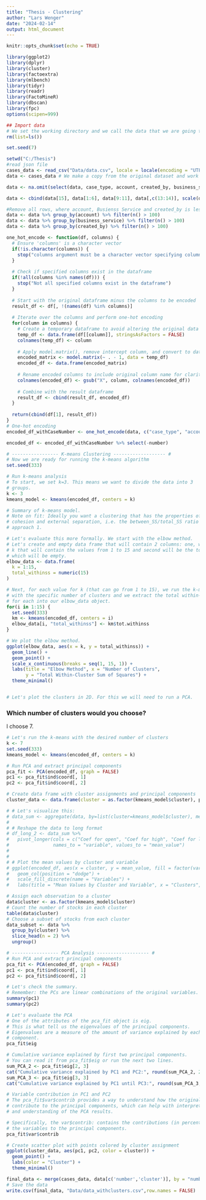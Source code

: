 ```yaml
---
title: "Thesis - Clustering"
author: "Lars Wenger"
date: "2024-02-14"
output: html_document
---
```


```r
knitr::opts_chunk$set(echo = TRUE)
```
```r
library(ggplot2)
library(dplyr)
library(cluster)
library(factoextra)
library(mlbench)
library(tidyr)
library(readr)
library(FactoMineR)
library(dbscan)
library(fpc)
options(scipen=999)

```
```r
## Import data
# We set the working directory and we call the data that we are going to use. Please import the csv file.
rm(list=ls())

set.seed(7)

setwd("C:/Thesis")
#read json file
cases_data <- read_csv("Data/data.csv", locale = locale(encoding = "UTF-8"))
data <- cases_data # We make a copy from the original dataset and work on the copy

```
```r
data <- na.omit(select(data, case_type, account, created_by, business_service, assignment_group, auto_close, time_worked, reassignment_count, impact, priority, urgency, openedToClosed, created_by_cleaned, sla_has_breached, number))
```

```r
data <- cbind(data[15], data[1:6], data[9:11], data[,c(13:14)], scale(data[,c(7,8,12)]))
```

```r
#Remove all rows, where account, Busienss Service and created_by is less than 100 time in the dataset
data <- data %>% group_by(account) %>% filter(n() > 100)
data <- data %>% group_by(business_service) %>% filter(n() > 100)
data <- data %>% group_by(created_by) %>% filter(n() > 100)
```


```r
one_hot_encode <- function(df, columns) {
  # Ensure 'columns' is a character vector
  if(!is.character(columns)) {
    stop("columns argument must be a character vector specifying column names to encode")
  }
  
  # Check if specified columns exist in the dataframe
  if(!all(columns %in% names(df))) {
    stop("Not all specified columns exist in the dataframe")
  }
  
  # Start with the original dataframe minus the columns to be encoded
  result_df <- df[, !(names(df) %in% columns)]
  
  # Iterate over the columns and perform one-hot encoding
  for(column in columns) {
    # Create a temporary dataframe to avoid altering the original data
    temp_df <- data.frame(df[[column]], stringsAsFactors = FALSE)
    colnames(temp_df) <- column
    
    # Apply model.matrix(), remove intercept column, and convert to dataframe
    encoded_matrix <- model.matrix(~ . - 1, data = temp_df)
    encoded_df <- data.frame(encoded_matrix)
    
    # Rename encoded columns to include original column name for clarity
    colnames(encoded_df) <- gsub("X", column, colnames(encoded_df))
    
    # Combine with the result dataframe
    result_df <- cbind(result_df, encoded_df)
  }
  
  return(cbind(df[1], result_df))
}
# One-hot encoding
encoded_df_withCaseNumber <- one_hot_encode(data, c("case_type", "account", "created_by", "business_service", "assignment_group", "auto_close", "impact", "priority", "urgency", "created_by_cleaned", "sla_has_breached"))

encoded_df <- encoded_df_withCaseNumber %>% select(-number)
```

```r
# ----------------- K-means Clustering ------------------- #
# Now we are ready for running the k-means algorithm
set.seed(333) 

# Run k-means analysis
# To start, we set k=3. This means we want to divide the data into 3 
# groups.
k <- 3
kmeans_model <- kmeans(encoded_df, centers = k)

# Summary of k-means model.
# Note on fit: Ideally you want a clustering that has the properties of internal 
# cohesion and external separation, i.e. the between_SS/total_SS ratio should 
# approach 1.

# Let's evaluate this more formally. We start with the elbow method.
# Let's create and empty data frame that will contain 2 columns: one, will be 
# k that will contain the values from 1 to 15 and second will be the total_withinss 
# which will be empty. 
elbow_data <- data.frame(
  k = 1:15,
  total_withinss = numeric(15)
)

# Next, for each value for k (that can go from 1 to 15), we run the k-means algorithm
# with the specific number of clusters and we extract the total within-cluster sum of squares 
# for each into our elbow_data object.
for(i in 1:15) {
  set.seed(333)
  km <- kmeans(encoded_df, centers = i)
  elbow_data[i, "total_withinss"] <- km$tot.withinss
}

# We plot the elbow method.
ggplot(elbow_data, aes(x = k, y = total_withinss)) + 
  geom_line() + 
  geom_point() + 
  scale_x_continuous(breaks = seq(1, 15, 1)) +
  labs(title = "Elbow Method", x = "Number of Clusters", 
       y = "Total Within-Cluster Sum of Squares") +
  theme_minimal()


# Let's plot the clusters in 2D. For this we will need to run a PCA.
```
### Which number of clusters would you choose?

I choose 7. 

```r
# Let's run the k-means with the desired number of clusters 
k <- 7
set.seed(333)
kmeans_model <- kmeans(encoded_df, centers = k)

# Run PCA and extract principal components
pca_fit <- PCA(encoded_df, graph = FALSE)
pc1 <- pca_fit$ind$coord[, 1]
pc2 <- pca_fit$ind$coord[, 2]

# Create data frame with cluster assignments and principal components
cluster_data <- data.frame(cluster = as.factor(kmeans_model$cluster), pc1, pc2)

# # Let's visualize this: 
# data_sum <- aggregate(data, by=list(cluster=kmeans_model$cluster), mean)
# 
# # Reshape the data to long format
# df_long_2 <- data_sum %>%
#   pivot_longer(cols = c("Coef for open", "Coef for high", "Coef for low", "Coef for volume", "Coef for change within day", "Coef for change from prev day"), 
#                names_to = "variable", values_to = "mean_value")
# 
# 
# # Plot the mean values by cluster and variable
# ggplot(encoded_df, aes(x = cluster, y = mean_value, fill = factor(variable))) +
#   geom_col(position = "dodge") +
#   scale_fill_discrete(name = "Variables") +
#   labs(title = "Mean Values by Cluster and Variable", x = "Clusters", y = "Mean Value")

# Assign each observation to a cluster 
data$cluster <- as.factor(kmeans_model$cluster) 
# Count the number of stocks in each cluster 
table(data$cluster) 
# Choose a subset of stocks from each cluster 
data_subset <- data %>% 
  group_by(cluster) %>%
  slice_head(n = 2) %>% 
  ungroup()

```

```r
# ----------------- PCA Analysis ------------------- #
# Run PCA and extract principal components
pca_fit <- PCA(encoded_df, graph = FALSE)
pc1 <- pca_fit$ind$coord[, 1]
pc2 <- pca_fit$ind$coord[, 2]

# Let's check the summary.
# Remember: the PCs are linear combinations of the original variables. 
summary(pc1)
summary(pc2)

# Let's evaluate the PCA
# One of the attributes of the pca_fit object is eig. 
# This is what tell us the eigenvalues of the principal components.
# Eigenvalues are a measure of the amount of variance explained by each principal 
# component. 
pca_fit$eig

# Cumulative variance explained by first two principal components. 
# You can read it from pca_fit$eig or run the next two lines. 
sum_PCA_2 <- pca_fit$eig[2, 3]
cat("Cumulative variance explained by PC1 and PC2:", round(sum_PCA_2, 2), "\n")
sum_PCA_3 <- pca_fit$eig[3, 3]
cat("Cumulative variance explained by PC1 until PC3:", round(sum_PCA_3, 2), "\n")

# Variable contribution in PC1 and PC2
# The pca_fit$var$contrib provides a way to understand how the original variables 
# contribute to the principal components, which can help with interpretation 
# and understanding of the PCA results.

# Specifically, the var$contrib: contains the contributions (in percentage) of 
# the variables to the principal components. 
pca_fit$var$contrib

# Create scatter plot with points colored by cluster assignment
ggplot(cluster_data, aes(pc1, pc2, color = cluster)) +
  geom_point() +
  labs(color = "Cluster") +
  theme_minimal()
```
```r
final_data <- merge(cases_data, data[c('number','cluster')], by = "number", all.x = FALSE)
# Save the data
write.csv(final_data, "Data/data_withclusters.csv",row.names = FALSE)
```